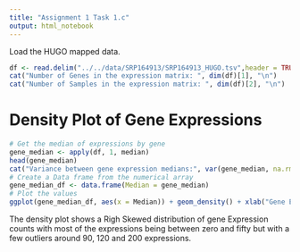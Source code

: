 ```yaml
---
title: "Assignment 1 Task 1.c"
output: html_notebook
---
```


Load the HUGO mapped data.
```r
df <- read.delim("../../data/SRP164913/SRP164913_HUGO.tsv",header = TRUE, row.names = 1, stringsAsFactors = FALSE)
cat("Number of Genes in the expression matrix: ", dim(df)[1], "\n")
cat("Number of Samples in the expression matrix: ", dim(df)[2], "\n")
```

# Density Plot of Gene Expressions

```R
# Get the median of expressions by gene
gene_median <- apply(df, 1, median)
head(gene_median)
cat("Variance between gene expression medians:", var(gene_median, na.rm = TRUE))
# Create a Data frame from the numerical array
gene_median_df <- data.frame(Median = gene_median)
# Plot the values
ggplot(gene_median_df, aes(x = Median)) + geom_density() + xlab("Gene Expression Count") + scale_x_log10()
```
The density plot shows a Righ Skewed distribution of gene Expression counts with most of the expressions being between zero and fifty but with a few outliers around 90, 120 and 200 expressions.